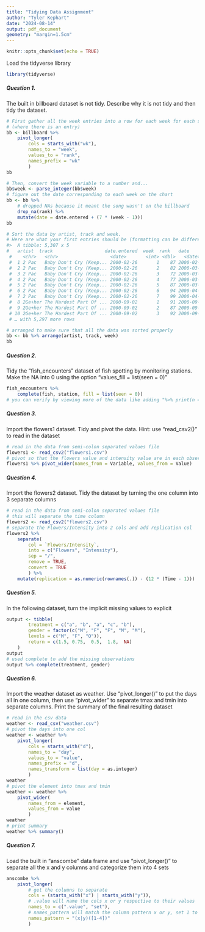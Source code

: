 ```yaml
---
title: "Tidying Data Assignment"
author: "Tyler Kephart"
date: "2024-08-14"
output: pdf_document
geometry: "margin=1.5cm"
---
```


```r
knitr::opts_chunk$set(echo = TRUE)
```

Load the tidyverse library
```r
library(tidyverse)
```

##### Question 1. 

The built in billboard dataset is not tidy. Describe why it is not tidy and then tidy the dataset.

```r

# First gather all the week entries into a row for each week for each song
# (where there is an entry)
bb <- billboard %>% 
    pivot_longer(
        cols = starts_with("wk"), 
        names_to = "week", 
        values_to = "rank", 
        names_prefix = "wk"
        )
bb

# Then, convert the week variable to a number and...
bb$week <- parse_integer(bb$week)
# figure out the date corresponding to each week on the chart
bb <- bb %>% 
    # dropped NAs because it meant the song wasn't on the billboard
    drop_na(rank) %>% 
    mutate(date = date.entered + (7 * (week - 1)))
bb

# Sort the data by artist, track and week. 
# Here are what your first entries should be (formatting can be different):
#>  A tibble: 5,307 x 5
#   artist  track                   date.entered  week  rank   date
 #    <chr>   <chr>                   <date>       <int> <dbl>   <date>
 #  1 2 Pac   Baby Don't Cry (Keep... 2000-02-26       1    87 2000-02-26
 #  2 2 Pac   Baby Don't Cry (Keep... 2000-02-26       2    82 2000-03-04
 #  3 2 Pac   Baby Don't Cry (Keep... 2000-02-26       3    72 2000-03-11
 #  4 2 Pac   Baby Don't Cry (Keep... 2000-02-26       4    77 2000-03-18
 #  5 2 Pac   Baby Don't Cry (Keep... 2000-02-26       5    87 2000-03-25
 #  6 2 Pac   Baby Don't Cry (Keep... 2000-02-26       6    94 2000-04-01
 #  7 2 Pac   Baby Don't Cry (Keep... 2000-02-26       7    99 2000-04-08
 #  8 2Ge+her The Hardest Part Of ... 2000-09-02       1    91 2000-09-02
 #  9 2Ge+her The Hardest Part Of ... 2000-09-02       2    87 2000-09-09
 # 10 2Ge+her The Hardest Part Of ... 2000-09-02       3    92 2000-09-16
 # … with 5,297 more rows

# arranged to make sure that all the data was sorted properly
bb <- bb %>% arrange(artist, track, week)
bb
```

##### Question 2. 

Tidy the "fish_encounters" dataset of fish spotting by monitoring stations. Make the NA into 0 using the option "values_fill = list(seen = 0)"


```r
fish_encounters %>% 
    complete(fish, station, fill = list(seen = 0))
# you can verify by viewing more of the data like adding "%>% print(n = Inf)"
```

##### Question 3. 

Import the flowers1 dataset. Tidy and pivot the data. Hint: use "read_csv2()" to read in the dataset 

```r
# read in the data from semi-colon separated values file
flowers1 <- read_csv2("flowers1.csv")
# pivot so that the flowers value and intensity value are in each observation
flowers1 %>% pivot_wider(names_from = Variable, values_from = Value)
```

##### Question 4.

Import the flowers2 dataset. Tidy the dataset by turning the one column into 3 separate columns

```r
# read in the data from semi-colon separated values file
# this will separate the time column
flowers2 <- read_csv2("flowers2.csv")
# separate the Flowers/Intensity into 2 cols and add replication col
flowers2 %>% 
    separate(
        col = `Flowers/Intensity`, 
        into = c("Flowers", "Intensity"), 
        sep = "/", 
        remove = TRUE, 
        convert = TRUE
        ) %>% 
    mutate(replication = as.numeric(rownames(.)) - (12 * (Time - 1)))
```

##### Question 5.

In the following dataset, turn the implicit missing values to explicit 

```r
output <- tibble(
        treatment = c("a", "b", "a", "c", "b"),
        gender = factor(c("M", "F", "F", "M", "M"), 
        levels = c("M", "F", "O")),
        return = c(1.5, 0.75,  0.5,  1.8,  NA)
    )
output
# used complete to add the missing observations
output %>% complete(treatment, gender)
```


##### Question 6.

Import the weather dataset as weather. Use "pivot_longer()" to put the days all in one column, then use "pivot_wider" to separate tmax and tmin into separate columns. Print the summary of the final resulting dataset 

```r
# read in the csv data
weather <- read_csv("weather.csv")
# pivot the days into one col
weather <- weather %>% 
    pivot_longer(
        cols = starts_with("d"), 
        names_to = "day", 
        values_to = "value", 
        names_prefix = "d", 
        names_transform = list(day = as.integer)
        )
weather
# pivot the element into tmax and tmin
weather <- weather %>% 
    pivot_wider(
        names_from = element, 
        values_from = value
        )
weather
# print summary
weather %>% summary()
```

##### Question 7. 

Load the built in "anscombe" data frame and use "pivot_longer()" to separate all the x and y columns and categorize them into 4 sets

```r
anscombe %>% 
    pivot_longer(
        # get the columns to separate
        cols = (starts_with("x") | starts_with("y")), 
        # .value will name the cols x or y respective to their values
        names_to = c(".value", "set"), 
        # names_pattern will match the column pattern x or y, set 1 to 4
        names_pattern = "(x|y)([1-4])"
        )
```

